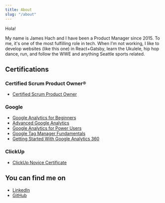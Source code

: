 ```yaml
---
title: About
slug: "/about"
---
```


Hola!

My name is James Hach and I have been a Product Manager since 2015. To me, it's one of the most fulfilling role in tech. When I'm not working, I like to develop websites (like this one) in React+Gatsby, learn the Ukulele, hip hop dance, run, and follow the WWE and anything Seattle sports related.

## Certifications
### Certified Scrum Product Owner®
- [Certified Scrum Product Owner](https://bcert.me/sjoqoenoy)
### Google
- [Google Analytics for Beginners](https://analytics.google.com/analytics/academy/certificate/xKMmpSbUS8ywKWlC9WIacQ)
- [Advanced Google Analytics](https://analytics.google.com/analytics/academy/certificate/-69EFr-HTIiidgKibcrMAw)
- [Google Analytics for Power Users](https://analytics.google.com/analytics/academy/certificate/srwy5vnJQL2NsvIPzBk9FQ)
- [Google Tag Manager Fundamentals](https://analytics.google.com/analytics/academy/certificate/N4R10Pf6TPmeD5fFJfZUKw)
- [Getting Started With Google Analytics 360](https://analytics.google.com/analytics/academy/certificate/J6C6BhdkRT20Tp80RyMibw)

### ClickUp
- [ClickUp Novice Certificate](https://verify.skilljar.com/c/hibe2b4cz848)


## You can find me on
- [LinkedIn](https://www.linkedin.com/in/jameshach)
- [GitHub](https://github.com/jhach)